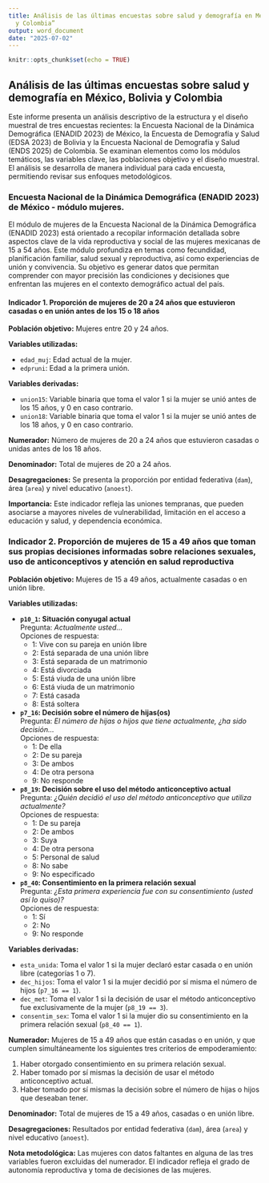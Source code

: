 ```yaml
---
title: Análisis de las últimas encuestas sobre salud y demografía en México, Bolivia
  y Colombia”
output: word_document
date: "2025-07-02"
---
```


```r
knitr::opts_chunk$set(echo = TRUE)
```

## Análisis de las últimas encuestas sobre salud y demografía en México, Bolivia y Colombia

Este informe presenta un análisis descriptivo de la estructura y el diseño muestral de tres encuestas recientes: la Encuesta Nacional de la Dinámica Demográfica (ENADID 2023) de México, la Encuesta de Demografía y Salud (EDSA 2023) de Bolivia y la Encuesta Nacional de Demografía y Salud (ENDS 2025) de Colombia. Se examinan elementos como los módulos temáticos, las variables clave, las poblaciones objetivo y el diseño muestral. El análisis se desarrolla de manera individual para cada encuesta, permitiendo revisar sus enfoques metodológicos.

### Encuesta Nacional de la Dinámica Demográfica (ENADID 2023) de México - módulo mujeres.

El módulo de mujeres de la Encuesta Nacional de la Dinámica Demográfica (ENADID 2023) está orientado a recopilar información detallada sobre aspectos clave de la vida reproductiva y social de las mujeres mexicanas de 15 a 54 años. Este módulo profundiza en temas como fecundidad, planificación familiar, salud sexual y reproductiva, así como experiencias de unión y convivencia. Su objetivo es generar datos que permitan comprender con mayor precisión las condiciones y decisiones que enfrentan las mujeres en el contexto demográfico actual del país.

#### Indicador 1. Proporción de mujeres de 20 a 24 años que estuvieron casadas o en unión antes de los 15 o 18 años

**Población objetivo:** Mujeres entre 20 y 24 años.

**Variables utilizadas:**

- `edad_muj`: Edad actual de la mujer.
- `edpruni`: Edad a la primera unión.

**Variables derivadas:**

- `union15`: Variable binaria que toma el valor 1 si la mujer se unió antes de los 15 años, y 0 en caso contrario.
- `union18`: Variable binaria que toma el valor 1 si la mujer se unió antes de los 18 años, y 0 en caso contrario.

**Numerador:** Número de mujeres de 20 a 24 años que estuvieron casadas o unidas antes de los 18 años.

**Denominador:** Total de mujeres de 20 a 24 años.

**Desagregaciones:** Se presenta la proporción por entidad federativa (`dam`), área (`area`) y nivel educativo (`anoest`).

**Importancia:** Este indicador refleja las uniones tempranas, que pueden asociarse a mayores niveles de vulnerabilidad, limitación en el acceso a educación y salud, y dependencia económica.

### Indicador 2. Proporción de mujeres de 15 a 49 años que toman sus propias decisiones informadas sobre relaciones sexuales, uso de anticonceptivos y atención en salud reproductiva

**Población objetivo:** Mujeres de 15 a 49 años, actualmente casadas o en unión libre.

**Variables utilizadas:**

- **`p10_1`: Situación conyugal actual**  
  Pregunta: *Actualmente usted...*  
  Opciones de respuesta:  
  - 1: Vive con su pareja en unión libre  
  - 2: Está separada de una unión libre  
  - 3: Está separada de un matrimonio  
  - 4: Está divorciada  
  - 5: Está viuda de una unión libre  
  - 6: Está viuda de un matrimonio  
  - 7: Está casada  
  - 8: Está soltera  

- **`p7_16`: Decisión sobre el número de hijas(os)**  
  Pregunta: *El número de hijas o hijos que tiene actualmente, ¿ha sido decisión...*  
  Opciones de respuesta:  
  - 1: De ella  
  - 2: De su pareja  
  - 3: De ambos  
  - 4: De otra persona  
  - 9: No responde  

- **`p8_19`: Decisión sobre el uso del método anticonceptivo actual**  
  Pregunta: *¿Quién decidió el uso del método anticonceptivo que utiliza actualmente?*  
  Opciones de respuesta:  
  - 1: De su pareja  
  - 2: De ambos  
  - 3: Suya  
  - 4: De otra persona  
  - 5: Personal de salud  
  - 8: No sabe  
  - 9: No especificado 
  
- **`p8_40`: Consentimiento en la primera relación sexual**  
  Pregunta: *¿Esta primera experiencia fue con su consentimiento (usted así lo quiso)?*  
  Opciones de respuesta:  
  - 1: Sí  
  - 2: No  
  - 9: No responde  

**Variables derivadas:**

- `esta_unida`: Toma el valor 1 si la mujer declaró estar casada o en unión libre (categorías 1 o 7).
- `dec_hijos`: Toma el valor 1 si la mujer decidió por sí misma el número de hijos (`p7_16 == 1`).
- `dec_met`: Toma el valor 1 si la decisión de usar el método anticonceptivo fue exclusivamente de la mujer (`p8_19 == 3`).
- `consentim_sex`: Toma el valor 1 si la mujer dio su consentimiento en la primera relación sexual (`p8_40 == 1`).

**Numerador:** Mujeres de 15 a 49 años que están casadas o en unión, y que cumplen simultáneamente los siguientes tres criterios de empoderamiento:

1. Haber otorgado consentimiento en su primera relación sexual.
2. Haber tomado por sí mismas la decisión de usar el método anticonceptivo actual.
3. Haber tomado por sí mismas la decisión sobre el número de hijas o hijos que deseaban tener.

**Denominador:** Total de mujeres de 15 a 49 años, casadas o en unión libre.

**Desagregaciones:** Resultados por entidad federativa (`dam`), área (`area`) y nivel educativo (`anoest`).

**Nota metodológica:** Las mujeres con datos faltantes en alguna de las tres variables fueron excluidas del numerador. El indicador refleja el grado de autonomía reproductiva y toma de decisiones de las mujeres.


